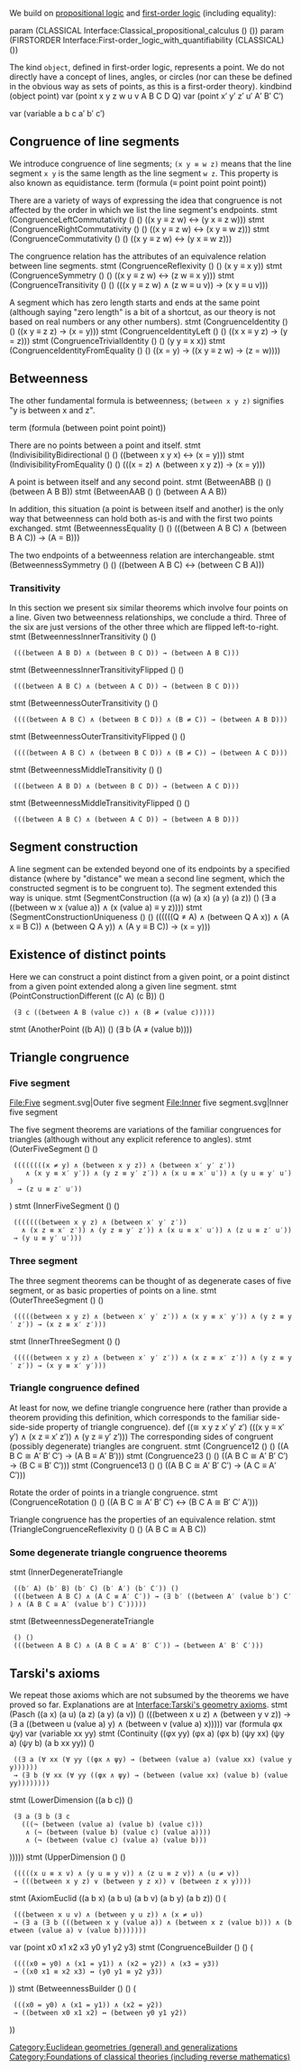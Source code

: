{{modules
| parameters = [[Interface:Classical propositional calculus|Classical propositional calculus]], [[Interface:First-order logic with quantifiability|first-order logic]]
| importedby = [[Collinearity]]
| exportedby = [[Triangle congruence]]
}}

{{geometry series brief}}

We build on [[Interface:Classical propositional calculus|propositional logic]] and [[Interface:First-order logic with quantifiability|first-order logic]] (including equality):

<jh>
param (CLASSICAL Interface:Classical_propositional_calculus () ())
param (FIRSTORDER Interface:First-order_logic_with_quantifiability (CLASSICAL) ())
</jh>

The kind <code>object</code>, defined in first-order logic, represents a point. We do not directly have a concept of lines, angles, or circles (nor can these be defined in the obvious way as sets of points, as this is a first-order theory).
<jh>
kindbind (object point)
var (point x y z w u v A B C D Q)
var (point x′ y′ z′ u′ A′ B′ C′)

var (variable a b c a′ b′ c′)
</jh>

== Congruence of line segments ==
We introduce congruence of line segments; <code>(x y ≡ w z)</code> means that the line segment <code>x y</code> is the same length as the line segment <code>w z</code>. This property is also known as equidistance.
<jh>
term (formula (≡ point point point point))
</jh>

There are a variety of ways of expressing the idea that congruence is not affected by the order in which we list the line segment's endpoints.
<jh>
stmt (CongruenceLeftCommutativity () () ((x y ≡ z w) ↔ (y x ≡ z w)))
stmt (CongruenceRightCommutativity () () ((x y ≡ z w) ↔ (x y ≡ w z)))
stmt (CongruenceCommutativity () () ((x y ≡ z w) ↔ (y x ≡ w z)))
</jh>

The congruence relation has the attributes of an equivalence relation between line segments.
<jh>
stmt (CongruenceReflexivity () () (x y ≡ x y))
stmt (CongruenceSymmetry () () ((x y ≡ z w) ↔ (z w ≡ x y)))
stmt (CongruenceTransitivity () () (((x y ≡ z w) ∧ (z w ≡ u v)) → (x y ≡ u v)))
</jh>

A segment which has zero length starts and ends at the same point (although saying "zero length" is a bit of a shortcut, as our theory is not based on real numbers or any other numbers).
<jh>
stmt (CongruenceIdentity () () ((x y ≡ z z) → (x = y)))
stmt (CongruenceIdentityLeft () () ((x x ≡ y z) → (y = z)))
stmt (CongruenceTrivialIdentity () () (y y ≡ x x))
stmt (CongruenceIdentityFromEquality () () ((x = y) → ((x y ≡ z w) → (z = w))))
</jh>

== Betweenness ==
The other fundamental formula is betweenness; <code>(between x y z)</code> signifies "y is between x and z".

<jh>
term (formula (between point point point))
</jh>

There are no points between a point and itself.
<jh>
stmt (IndivisibilityBidirectional () () ((between x y x) ↔ (x = y)))
stmt (IndivisibilityFromEquality () () (((x = z) ∧ (between x y z)) → (x = y)))
</jh>

A point is between itself and any second point.
<jh>
stmt (BetweenABB () () (between A B B))
stmt (BetweenAAB () () (between A A B))
</jh>

In addition, this situation (a point is between itself and another) is the only way that betweenness can hold both as-is and with the first two points exchanged.
<jh>
stmt (BetweennessEquality () () (((between A B C) ∧ (between B A C)) → (A = B)))
</jh>

The two endpoints of a betweenness relation are interchangeable.
<jh>
stmt (BetweennessSymmetry () () ((between A B C) ↔ (between C B A)))
</jh>

=== Transitivity ===
In this section we present six similar theorems which involve four points on a line. Given two betweenness relationships, we conclude a third. Three of the six are just versions of the other three which are flipped left-to-right.
<jh>
stmt (BetweennessInnerTransitivity () ()
  (((between A B D) ∧ (between B C D)) → (between A B C)))
stmt (BetweennessInnerTransitivityFlipped () ()
  (((between A B C) ∧ (between A C D)) → (between B C D)))

stmt (BetweennessOuterTransitivity () ()
  ((((between A B C) ∧ (between B C D)) ∧ (B ≠ C)) → (between A B D)))
stmt (BetweennessOuterTransitivityFlipped () ()
  ((((between A B C) ∧ (between B C D)) ∧ (B ≠ C)) → (between A C D)))

stmt (BetweennessMiddleTransitivity () ()
  (((between A B D) ∧ (between B C D)) → (between A C D)))
stmt (BetweennessMiddleTransitivityFlipped () ()
  (((between A B C) ∧ (between A C D)) → (between A B D)))
</jh>

== Segment construction ==
A line segment can be extended beyond one of its endpoints by a specified distance (where by "distance" we mean a second line segment, which the constructed segment is to be congruent to). The segment extended this way is unique.
<jh>
stmt (SegmentConstruction ((a w) (a x) (a y) (a z)) () (∃ a ((between w x (value a)) ∧ (x (value a) ≡ y z))))
stmt (SegmentConstructionUniqueness () () ((((((Q ≠ A) ∧ (between Q A x)) ∧ (A x ≡ B C)) ∧ (between Q A y)) ∧ (A y ≡ B C)) → (x = y)))
</jh>

== Existence of distinct points ==
Here we can construct a point distinct from a given point, or a point distinct from a given point extended along a given line segment.
<jh>
stmt (PointConstructionDifferent ((c A) (c B)) ()
  (∃ c ((between A B (value c)) ∧ (B ≠ (value c)))))
stmt (AnotherPoint ((b A)) () (∃ b (A ≠ (value b))))
</jh>

== Triangle congruence ==
=== Five segment ===
<gallery>
File:Five segment.svg|Outer five segment
File:Inner five segment.svg|Inner five segment
</gallery>
The five segment theorems are variations of the familiar congruences for triangles (although without any explicit reference to angles).
<jh>
stmt (OuterFiveSegment () ()
  ((((((((x ≠ y) ∧ (between x y z)) ∧ (between x′ y′ z′))
     ∧ (x y ≡ x′ y′)) ∧ (y z ≡ y′ z′)) ∧ (x u ≡ x′ u′)) ∧ (y u ≡ y′ u′))
   → (z u ≡ z′ u′))
)
stmt (InnerFiveSegment () ()
  (((((((between x y z) ∧ (between x′ y′ z′))
    ∧ (x z ≡ x′ z′)) ∧ (y z ≡ y′ z′)) ∧ (x u ≡ x′ u′)) ∧ (z u ≡ z′ u′))
  → (y u ≡ y′ u′)))
</jh>

=== Three segment ===
The three segment theorems can be thought of as degenerate cases of five segment, or as basic properties of points on a line.
<jh>
stmt (OuterThreeSegment () ()
  (((((between x y z) ∧ (between x′ y′ z′)) ∧ (x y ≡ x′ y′)) ∧ (y z ≡ y′ z′)) → (x z ≡ x′ z′)))
stmt (InnerThreeSegment () ()
  (((((between x y z) ∧ (between x′ y′ z′)) ∧ (x z ≡ x′ z′)) ∧ (y z ≡ y′ z′)) → (x y ≡ x′ y′)))
</jh>

=== Triangle congruence defined ===
At least for now, we define triangle congruence here (rather than provide a theorem providing this definition, which corresponds to the familiar side-side-side property of triangle congruence).
<jh>
def ((≅ x y z x′ y′ z′) (((x y ≡ x′ y′) ∧ (x z ≡ x′ z′)) ∧ (y z ≡ y′ z′)))
</jh>
The corresponding sides of congruent (possibly degenerate) triangles are congruent.
<jh>
stmt (Congruence12 () () ((A B C ≅ A′ B′ C′) → (A B ≡ A′ B′)))
stmt (Congruence23 () () ((A B C ≅ A′ B′ C′) → (B C ≡ B′ C′)))
stmt (Congruence13 () () ((A B C ≅ A′ B′ C′) → (A C ≡ A′ C′)))
</jh>

Rotate the order of points in a triangle congruence.
<jh>
stmt (CongruenceRotation () () ((A B C ≅ A′ B′ C′) ↔ (B C A ≅ B′ C′ A′)))
</jh>

Triangle congruence has the properties of an equivalence relation.
<jh>
stmt (TriangleCongruenceReflexivity () () (A B C ≅ A B C))
</jh>

=== Some degenerate triangle congruence theorems ===
<jh>
stmt (InnerDegenerateTriangle
  ((b′ A) (b′ B) (b′ C) (b′ A′) (b′ C′)) ()
  (((between A B C) ∧ (A C ≡ A′ C′)) → (∃ b′ ((between A′ (value b′) C′) ∧ (A B C ≅ A′ (value b′) C′)))))
stmt (BetweennessDegenerateTriangle
  () ()
  (((between A B C) ∧ (A B C ≅ A′ B′ C′)) → (between A′ B′ C′)))
</jh>

== Tarski's axioms ==
We repeat those axioms which are not subsumed by the theorems we have proved so far. Explanations are at [[Interface:Tarski's geometry axioms]].
<jh>
stmt (Pasch ((a x) (a u) (a z) (a y) (a v)) () (((between x u z) ∧ (between y v z)) → (∃ a ((between u (value a) y) ∧ (between v (value a) x)))))
var (formula φx ψy)
var (variable xx yy)
stmt (Continuity ((φx yy) (φx a) (φx b) (ψy xx) (ψy a) (ψy b) (a b xx yy)) () 
  ((∃ a (∀ xx (∀ yy ((φx ∧ ψy) → (between (value a) (value xx) (value yy))))))
  → (∃ b (∀ xx (∀ yy ((φx ∧ ψy) → (between (value xx) (value b) (value yy))))))))
stmt (LowerDimension ((a b c)) ()
  (∃ a (∃ b (∃ c
    (((¬ (between (value a) (value b) (value c)))
     ∧ (¬ (between (value b) (value c) (value a))))
     ∧ (¬ (between (value c) (value a) (value b)))
)))))
stmt (UpperDimension () ()
  (((((x u ≡ x v) ∧ (y u ≡ y v)) ∧ (z u ≡ z v)) ∧ (u ≠ v))
  → (((between x y z) ∨ (between y z x)) ∨ (between z x y))))
stmt (AxiomEuclid ((a b x) (a b u) (a b v) (a b y) (a b z)) () (
  (((between x u v) ∧ (between y u z)) ∧ (x ≠ u))
  → (∃ a (∃ b (((between x y (value a)) ∧ (between x z (value b))) ∧ (between (value a) v (value b)))))))
var (point x0 x1 x2 x3 y0 y1 y2 y3)
stmt (CongruenceBuilder () () (
  ((((x0 = y0) ∧ (x1 = y1)) ∧ (x2 = y2)) ∧ (x3 = y3))
  → ((x0 x1 ≡ x2 x3) ↔ (y0 y1 ≡ y2 y3))
))
stmt (BetweennessBuilder () () (
  (((x0 = y0) ∧ (x1 = y1)) ∧ (x2 = y2))
  → ((between x0 x1 x2) ↔ (between y0 y1 y2))
))
</jh>

{{DEFAULTSORT:{{PAGENAME}}}}
[[Category:Euclidean geometries (general) and generalizations]]
[[Category:Foundations of classical theories (including reverse mathematics)]]

